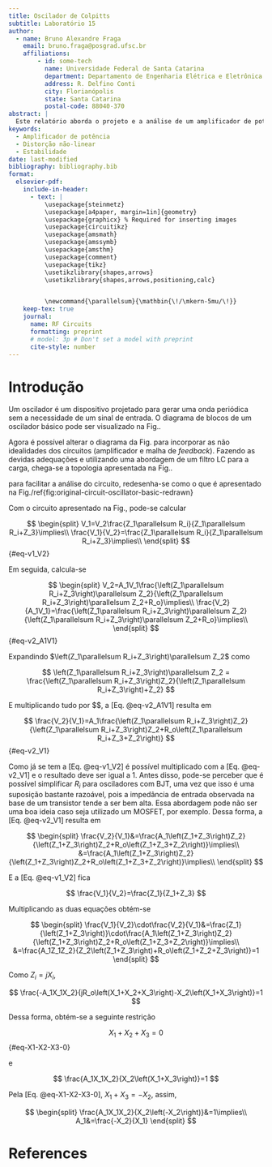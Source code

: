 ```yaml
---
title: Oscilador de Colpitts
subtitle: Laboratório 15
author:
  - name: Bruno Alexandre Fraga
    email: bruno.fraga@posgrad.ufsc.br
    affiliations: 
        - id: some-tech
          name: Universidade Federal de Santa Catarina
          department: Departamento de Engenharia Elétrica e Eletrônica
          address: R. Delfino Conti
          city: Florianópolis
          state: Santa Catarina
          postal-code: 88040-370
abstract: |
  Este relatório aborda o projeto e a análise de um amplificador de potência em radiofrequência (RF) operando em 400 MHz, projetado para fornecer uma potência de saída de 25 dBm a partir de um sinal de entrada de 5 dBm, com uma eficiência fixa de 60%. São explorados os aspectos teóricos que fundamentam o funcionamento de amplificadores de potência, como eficiência, distorções e estabilidade, além de uma implementação prática utilizando um modelo ideal de transistor.
keywords: 
  - Amplificador de potência
  - Distorção não-linear
  - Estabilidade
date: last-modified
bibliography: bibliography.bib
format:
  elsevier-pdf:
    include-in-header:
      - text: |
          \usepackage{steinmetz}
          \usepackage[a4paper, margin=1in]{geometry}
          \usepackage{graphicx} % Required for inserting images
          \usepackage{circuitikz}
          \usepackage{amsmath}
          \usepackage{amssymb}
          \usepackage{amsthm}
          \usepackage{comment}
          \usepackage{tikz}
          \usetikzlibrary{shapes,arrows}
          \usetikzlibrary{shapes,arrows,positioning,calc}


          \newcommand{\parallelsum}{\mathbin{\!/\mkern-5mu/\!}}
    keep-tex: true
    journal:
      name: RF Circuits
      formatting: preprint
      # model: 3p # Don't set a model with preprint
      cite-style: number
---
```


# Introdução

Um oscilador é um dispositivo projetado para gerar uma onda periódica sem a necessidade de um sinal de entrada. O diagrama de blocos de um oscilador básico pode ser visualizado na Fig.\ref{fig:basic-oscillator}.

```{=latex}
\begin{figure}[!htb]
\centering
\begin{tikzpicture}

% Amplifier as a triangle rotated 90 degrees clockwise
\node[draw,
    isosceles triangle,
    isosceles triangle apex angle=60,
    minimum height=1.2cm,
    minimum width=1.6cm,
    shape border rotate=0,
] (controller) {$A$};

% System H(s)
\node [draw,
	minimum width=2cm, 
	minimum height=1.2cm,
	right=1.5cm of controller
] (system) {$\beta$};

% Arrows with text label
\draw[-stealth] (controller.east) -- (system.west)node[]{};

\draw (system.east) -- ++ (1,0)node[](output){};

\draw[] (output.center) |- ++ (-7,-2.2)node[](out1){};

\draw[-stealth] (out1.center) |- (controller.west);

\end{tikzpicture}
\caption{Diagrama de um oscilador básico} 
\label{fig:basic-oscillator}
\end{figure}
```

Agora é possível alterar o diagrama da Fig.\ref{fig:basic-oscillator} para incorporar as não idealidades dos circuitos (amplificador e malha de *feedback*). Fazendo as devidas adequações e utilizando uma abordagem de um filtro LC para a carga, chega-se a topologia apresentada na Fig.\ref{fig:original-circuit-oscillator-basic}.

```{=latex}
\begin{figure}[h]
  \centering

  \begin{circuitikz}[american]
    \draw (0, 0.5) coordinate(point1) to[american controlled voltage source, l=$A_1V_1$] (0, -1.5) node[ground]{} ;
    \draw (point1) to[R, l=$R_o$, -*] (3, 0.5) coordinate(point2) to[generic, l=$Z_3$, *-] ++(0, -1.5) coordinate(point3) to[generic, l=$Z_1$] ++(0, -1.5) node[ground]{} ;
    \draw (-1, -1.5) coordinate(point4) node[ground]{} ;
    \draw (4.5, -2.5) coordinate(point5) node[ground]{} ;
    \draw (-1, 0.5) coordinate(point6) to[R, a=$R_i$, *-] (point4) ;
    \draw (point2) to[short, *-] ++(1.5, 0) to[generic, l=$Z_2$] (point5) ;
    \draw (point3) to[short] ++(-2, 0) to[short] ++(0, -2) to[short] ++(-3, 0) to[short] ++(0, 3.5) to[short, -*] (point6) ;

    \node at (point6) [above right] [above] {$V_1$};
    \node at (point2) [above right] [above] {$V_2$};
  \end{circuitikz}

  \caption{Projeto base de oscilador LC}
  \label{fig:original-circuit-oscillator-basic}
\end{figure}
```

para facilitar a análise do circuito, redesenha-se como o que é apresentado na Fig./ref{fig:original-circuit-oscillator-basic-redrawn}

```{=latex}
\begin{figure}[h]
  \centering

  
  \begin{circuitikz}
    \draw (0.5, 0.5) coordinate(point1) to[R, l=$R_o$, -*] ++(2, 0) coordinate(point2) to[generic, l=$Z_2$, *-] ++(0, -2) node[ground]{} ;
    \draw (point1) to[american controlled voltage source, l=$A_1V_1$] ++(0, -2) node[ground]{} ;
    \draw (4.5, -1.5) coordinate(point3) node[ground]{} ;
    \draw (6.5, -1.5) coordinate(point4) node[ground]{} ;
    \draw (point2) to[generic, l=$Z_3$, *-] ++(2, 0) coordinate(point5) to[generic, l=$Z_1$] (point3) ;
    \draw (point5) to[short, -*] ++(2, 0) coordinate(point6) to[R, l=$R_i$, *-] (point4) ;

    \node at (point6) [above right] [above] {$V_1$};
    \node at (point2) [above right] [above] {$V_2$};
  \end{circuitikz}



  \caption{Projeto base de oscilador LC}
  \label{fig:original-circuit-oscillator-basic-redrawn}
\end{figure}
```

Com o circuito apresentado na Fig.\ref{fig:original-circuit-oscillator-basic-redrawn}, pode-se calcular

$$
\begin{split}
  V_1=V_2\frac{Z_1\parallelsum R_i}{Z_1\parallelsum R_i+Z_3}\implies\\
  \frac{V_1}{V_2}=\frac{Z_1\parallelsum R_i}{Z_1\parallelsum R_i+Z_3}\implies\\
\end{split}
$$ {#eq-v1_V2}

Em seguida, calcula-se

$$
\begin{split}
  V_2=A_1V_1\frac{\left(Z_1\parallelsum R_i+Z_3\right)\parallelsum Z_2}{\left(Z_1\parallelsum R_i+Z_3\right)\parallelsum Z_2+R_o}\implies\\
  \frac{V_2}{A_1V_1}=\frac{\left(Z_1\parallelsum R_i+Z_3\right)\parallelsum Z_2}{\left(Z_1\parallelsum R_i+Z_3\right)\parallelsum Z_2+R_o}\implies\\
\end{split}
$$ {#eq-v2_A1V1}

Expandindo $\left(Z_1\parallelsum R_i+Z_3\right)\parallelsum Z_2$ como

$$
  \left(Z_1\parallelsum R_i+Z_3\right)\parallelsum Z_2 = \frac{\left(Z_1\parallelsum R_i+Z_3\right)Z_2}{\left(Z_1\parallelsum R_i+Z_3\right)+Z_2}
$$

E multiplicando tudo por $$, a [Eq. @eq-v2_A1V1] resulta em

$$
  \frac{V_2}{V_1}=A_1\frac{\left(Z_1\parallelsum R_i+Z_3\right)Z_2}{\left(Z_1\parallelsum R_i+Z_3\right)Z_2+R_o\left(Z_1\parallelsum R_i+Z_3+Z_2\right)}
$$ {#eq-v2_V1}

Como já se tem a [Eq. @eq-v1_V2] é possível multiplicado com a [Eq. @eq-v2_V1] e o resultado deve ser igual a 1. Antes disso, pode-se perceber que é possível simplificar $R_i$ para osciladores com BJT, uma vez que isso é uma suposição bastante razoável, pois a impedância de entrada observada na base de um transistor tende a ser bem alta. Essa abordagem pode não ser uma boa ideia caso seja utilizado um MOSFET, por exemplo. Dessa forma, a [Eq. @eq-v2_V1] resulta em

$$
\begin{split}
  \frac{V_2}{V_1}&=\frac{A_1\left(Z_1+Z_3\right)Z_2}{\left(Z_1+Z_3\right)Z_2+R_o\left(Z_1+Z_3+Z_2\right)}\implies\\
  &=\frac{A_1\left(Z_1+Z_3\right)Z_2}{\left(Z_1+Z_3\right)Z_2+R_o\left(Z_1+Z_3+Z_2\right)}\implies\\
\end{split}
$$

E a [Eq. @eq-v1_V2] fica

$$
  \frac{V_1}{V_2}=\frac{Z_1}{Z_1+Z_3}
$$

Multiplicando as duas equações obtém-se

$$
\begin{split}
  \frac{V_1}{V_2}\cdot\frac{V_2}{V_1}&=\frac{Z_1}{\left(Z_1+Z_3\right)}\cdot\frac{A_1\left(Z_1+Z_3\right)Z_2}{\left(Z_1+Z_3\right)Z_2+R_o\left(Z_1+Z_3+Z_2\right)}\implies\\
  &=\frac{A_1Z_1Z_2}{Z_2\left(Z_1+Z_3\right)+R_o\left(Z_1+Z_2+Z_3\right)}=1
\end{split}
$$

Como $Z_i=jX_i$,

$$
  \frac{-A_1X_1X_2}{jR_o\left(X_1+X_2+X_3\right)-X_2\left(X_1+X_3\right)}=1
$$

Dessa forma, obtém-se a seguinte restrição

$$
X_1+X_2+X_3=0
$$ {#eq-X1-X2-X3-0}

e

$$
  \frac{A_1X_1X_2}{X_2\left(X_1+X_3\right)}=1
$$

Pela [Eq. @eq-X1-X2-X3-0], $X_1+X_3=-X_2$, assim,

$$
\begin{split}
  \frac{A_1X_1X_2}{X_2\left(-X_2\right)}&=1\implies\\
  A_1&=\frac{-X_2}{X_1}
\end{split}
$$




















# References {-}
